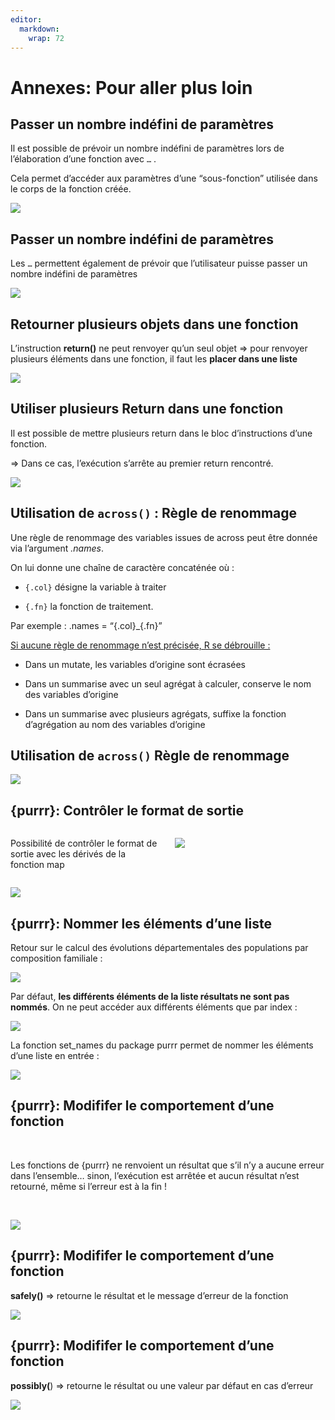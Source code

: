 ```yaml
---
editor: 
  markdown: 
    wrap: 72
---
```


# Annexes: Pour aller plus loin {.backgroundTitre .unnumbered}

## Passer un nombre indéfini de paramètres

Il est possible de prévoir un nombre indéfini de paramètres lors de
l’élaboration d’une fonction avec `…` .

Cela permet d’accéder aux paramètres d’une "sous-fonction" utilisée dans
le corps de la fonction créée.

![](img/clipboard-chap3-1.png){fig-align="center"}

## Passer un nombre indéfini de paramètres

Les `…` permettent également de prévoir que l’utilisateur puisse passer
un nombre indéfini de paramètres

![](img/clipboard-chap3-2.png){fig-align="center"}

## Retourner plusieurs objets dans une fonction

L’instruction **return()** ne peut renvoyer qu’un seul objet ⇒ pour
renvoyer plusieurs éléments dans une fonction, il faut les **placer dans
une liste**

![](img/clipboard-chap3-3.png){fig-align="center"}

## Utiliser plusieurs Return dans une fonction

Il est possible de mettre plusieurs return dans le bloc d’instructions
d’une fonction.

=\> Dans ce cas, l’exécution s’arrête au premier return rencontré.

![](img/clipboard-chap3-4.png){fig-align="center"}

## Utilisation de `across()` : Règle de renommage

Une règle de renommage des variables issues de across peut être donnée
via l’argument *.names*.

On lui donne une chaîne de caractère concaténée où :

-   `{.col}` désigne la variable à traiter

-   `{.fn}` la fonction de traitement.

Par exemple : .names = "{.col}\_{.fn}"

[Si aucune règle de renommage n’est précisée, R se débrouille
:]{.underline}

-   Dans un mutate, les variables d’origine sont écrasées

-   Dans un summarise avec un seul agrégat à calculer, conserve le nom
    des variables d’origine

-   Dans un summarise avec plusieurs agrégats, suffixe la fonction
    d’agrégation au nom des variables d’origine

## Utilisation de `across()` Règle de renommage

![](img/clipboard-chap3-5.png){fig-align="center"}

## {purrr}: Contrôler le format de sortie


::: columns
::: {.column width="50%"}
Possibilité de contrôler le format de sortie avec les dérivés de la
fonction map

:::

::: {.column width="50%"}
![](img/clipboard-chap3-6.png){fig-align="center"}
:::
:::


![](img/clipboard-chap3-7.png){fig-align="center"}

## {purrr}: Nommer les éléments d'une liste

Retour sur le calcul des évolutions départementales des populations par
composition familiale :

![](img/clipboard-chap3-8.png){fig-align="center"}

Par défaut, **les différents éléments de la liste résultats ne sont pas
nommés**. On ne peut accéder aux différents éléments que par index :

![](img/clipboard-chap3-9.png){fig-align="center"}

La fonction set_names du package purrr permet de nommer les éléments
d’une liste en entrée :

![](img/clipboard-chap3-10.png){fig-align="center"}

## {purrr}: Modififer le comportement d'une fonction

<br>

Les fonctions de {purrr} ne renvoient un résultat que s’il n’y a aucune
erreur dans l’ensemble… sinon, l’exécution est arrêtée et aucun résultat
n’est retourné, même si l’erreur est à la fin !

<br>

![](img/clipboard-chap3-11.png){fig-align="center"}

## {purrr}: Modififer le comportement d'une fonction

**safely()** ⇒ retourne le résultat et le message d’erreur de la
fonction

![](img/clipboard-chap3-12.png){fig-align="center"}

## {purrr}: Modififer le comportement d'une fonction

**possibly(**) ⇒ retourne le résultat ou une valeur par défaut en cas
d’erreur

![](img/clipboard-chap3-13.png){fig-align="center"}
